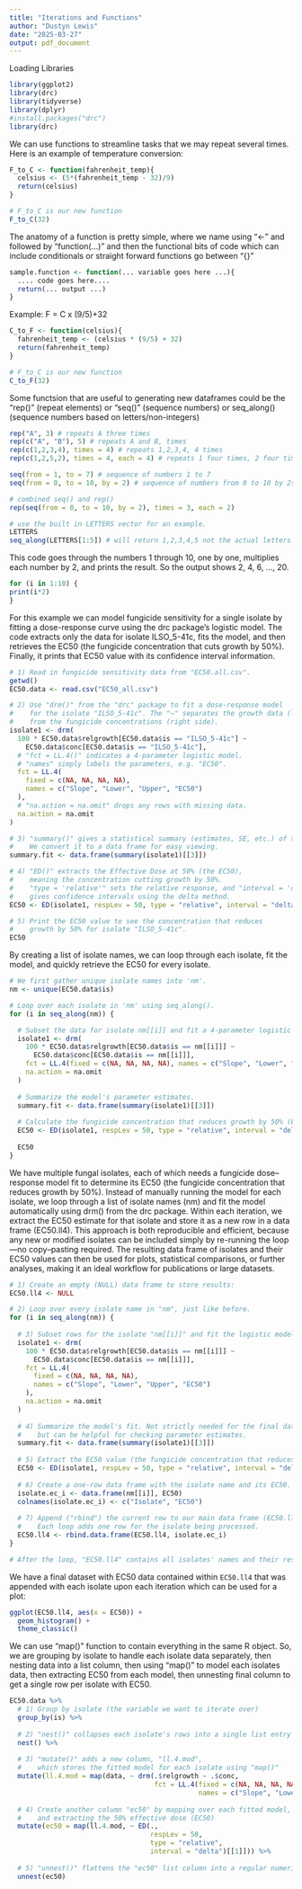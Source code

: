 ```yaml
---
title: "Iterations and Functions"
author: "Dustyn Lewis"
date: "2025-03-27"
output: pdf_document
---
```


Loading Libraries

```r
library(ggplot2)
library(drc) 
library(tidyverse)
library(dplyr)
#install.packages("drc")
library(drc)
```

We can use functions to streamline tasks that we may repeat several times. Here is an example of temperature conversion:

```r
F_to_C <- function(fahrenheit_temp){
  celsius <- (5*(fahrenheit_temp - 32)/9)
  return(celsius)
}

# F_to_C is our new function
F_to_C(32)
```

The anatomy of a function is pretty simple, where we name using "<-" and followed by "function(...)" and then the functional bits of code which can include conditionals or straight forward functions go between "{}"

```r
sample.function <- function(... variable goes here ...){
  .... code goes here.... 
  return(... output ...)
}
```

Example: F = C x (9/5)+32

```r
C_to_F <- function(celsius){
  fahrenheit_temp <- (celsius * (9/5) + 32)
  return(fahrenheit_temp)
}

# F_to_C is our new function
C_to_F(32)
```

Some functsion that are useful to generating new dataframes could be the "rep()" (repeat elements) or "seq()" (sequence numbers) or seq_along() (sequence numbers based on letters/non-integers)

```r
rep("A", 3) # repeats A three times 
rep(c("A", "B"), 5) # repeats A and B, times 
rep(c(1,2,3,4), times = 4) # repeats 1,2,3,4, 4 times 
rep(c(1,2,5,2), times = 4, each = 4) # repeats 1 four times, 2 four times, 5 four times, and 2 four times. 

seq(from = 1, to = 7) # sequence of numbers 1 to 7
seq(from = 0, to = 10, by = 2) # sequence of numbers from 0 to 10 by 2s 

# combined seq() and rep()
rep(seq(from = 0, to = 10, by = 2), times = 3, each = 2)

# use the built in LETTERS vector for an example. 
LETTERS
seq_along(LETTERS[1:5]) # will return 1,2,3,4,5 not the actual letters. 
```

This code goes through the numbers 1 through 10, one by one, multiplies each number by 2, and prints the result. So the output shows 2, 4, 6, …, 20.

```r
for (i in 1:10) {
print(i*2)  
}
```

For this example we can model fungicide sensitivity for a single isolate by fitting a dose-response curve using the drc package’s logistic model. The code extracts only the data for isolate ILSO_5-41c, fits the model, and then retrieves the EC50 (the fungicide concentration that cuts growth by 50%). Finally, it prints that EC50 value with its confidence interval information.
```r
# 1) Read in fungicide sensitivity data from "EC50.all.csv".
getwd()
EC50.data <- read.csv("EC50_all.csv")

# 2) Use "drm()" from the "drc" package to fit a dose-response model
#    for the isolate "ILSO_5-41c". The "~" separates the growth data (left side)
#    from the fungicide concentrations (right side).
isolate1 <- drm(
  100 * EC50.data$relgrowth[EC50.data$is == "ILSO_5-41c"] ~ 
    EC50.data$conc[EC50.data$is == "ILSO_5-41c"],
  # "fct = LL.4()" indicates a 4-parameter logistic model.
  # "names" simply labels the parameters, e.g. "EC50".
  fct = LL.4(
    fixed = c(NA, NA, NA, NA),
    names = c("Slope", "Lower", "Upper", "EC50")
  ),
  # "na.action = na.omit" drops any rows with missing data.
  na.action = na.omit
)

# 3) "summary()" gives a statistical summary (estimates, SE, etc.) of the model.
#    We convert it to a data frame for easy viewing.
summary.fit <- data.frame(summary(isolate1)[[3]])

# 4) "ED()" extracts the Effective Dose at 50% (the EC50),
#    meaning the concentration cutting growth by 50%.
#    "type = 'relative'" sets the relative response, and "interval = 'delta'"
#    gives confidence intervals using the delta method.
EC50 <- ED(isolate1, respLev = 50, type = "relative", interval = "delta")[[1]]

# 5) Print the EC50 value to see the concentration that reduces
#    growth by 50% for isolate "ILSO_5-41c".
EC50
```

By creating a list of isolate names, we can loop through each isolate, fit the model, and quickly retrieve the EC50 for every isolate.

```R
# We first gather unique isolate names into 'nm'.
nm <- unique(EC50.data$is)

# Loop over each isolate in 'nm' using seq_along().
for (i in seq_along(nm)) {

  # Subset the data for isolate nm[[i]] and fit a 4-parameter logistic model.
  isolate1 <- drm(
    100 * EC50.data$relgrowth[EC50.data$is == nm[[i]]] ~ 
      EC50.data$conc[EC50.data$is == nm[[i]]],
    fct = LL.4(fixed = c(NA, NA, NA, NA), names = c("Slope", "Lower", "Upper", "EC50")),
    na.action = na.omit
  )
  
  # Summarize the model's parameter estimates.
  summary.fit <- data.frame(summary(isolate1)[[3]])
  
  # Calculate the fungicide concentration that reduces growth by 50% (EC50).
  EC50 <- ED(isolate1, respLev = 50, type = "relative", interval = "delta")[[1]]
  
  EC50 
}

```

We have multiple fungal isolates, each of which needs a fungicide dose–response model fit to determine its EC50 (the fungicide concentration that reduces growth by 50%). Instead of manually running the model for each isolate, we loop through a list of isolate names (nm) and fit the model automatically using drm() from the drc package. Within each iteration, we extract the EC50 estimate for that isolate and store it as a new row in a data frame (EC50.ll4). 
This approach is both reproducible and efficient, because any new or modified isolates can be included simply by re-running the loop—no copy–pasting required. The resulting data frame of isolates and their EC50 values can then be used for plots, statistical comparisons, or further analyses, making it an ideal workflow for publications or large datasets.

```R
# 1) Create an empty (NULL) data frame to store results:
EC50.ll4 <- NULL

# 2) Loop over every isolate name in "nm", just like before.
for (i in seq_along(nm)) {
  
  # 3) Subset rows for the isolate "nm[[i]]" and fit the logistic model (LL.4).
  isolate1 <- drm(
    100 * EC50.data$relgrowth[EC50.data$is == nm[[i]]] ~
      EC50.data$conc[EC50.data$is == nm[[i]]],
    fct = LL.4(
      fixed = c(NA, NA, NA, NA),
      names = c("Slope", "Lower", "Upper", "EC50")
    ),
    na.action = na.omit
  )
  
  # 4) Summarize the model's fit. Not strictly needed for the final dataset, 
  #    but can be helpful for checking parameter estimates.
  summary.fit <- data.frame(summary(isolate1)[[3]])
  
  # 5) Extract the EC50 value (the fungicide concentration that reduces growth by 50%).
  EC50 <- ED(isolate1, respLev = 50, type = "relative", interval = "delta")[[1]]
  
  # 6) Create a one-row data frame with the isolate name and its EC50.
  isolate.ec_i <- data.frame(nm[[i]], EC50)
  colnames(isolate.ec_i) <- c("Isolate", "EC50")
  
  # 7) Append ("rbind") the current row to our main data frame (EC50.ll4).
  #    Each loop adds one row for the isolate being processed.
  EC50.ll4 <- rbind.data.frame(EC50.ll4, isolate.ec_i)
}

# After the loop, "EC50.ll4" contains all isolates' names and their respective EC50 values.

```

We have a final dataset with EC50 data contained within `EC50.ll4` that was appended with each isolate upon each iteration which can be used for a plot: 

```R
ggplot(EC50.ll4, aes(x = EC50)) +
  geom_histogram() +
  theme_classic()
```

We can use "map()" function to contain everything in the same R object. So, we are grouping by isolate to handle each isolate data separately, then nesting data into a list column, then using "map()" to model each isolates data, then extracting EC50 from each model, then unnesting final column to get a single row per isolate with EC50.

```r
EC50.data %>%
  # 1) Group by isolate (the variable we want to iterate over)
  group_by(is) %>%
  
  # 2) "nest()" collapses each isolate's rows into a single list entry
  nest() %>%
  
  # 3) "mutate()" adds a new column, "ll.4.mod", 
  #    which stores the fitted model for each isolate using "map()"
  mutate(ll.4.mod = map(data, ~ drm(.$relgrowth ~ .$conc,
                                    fct = LL.4(fixed = c(NA, NA, NA, NA),
                                               names = c("Slope", "Lower", "Upper", "EC50"))))) %>%
  
  # 4) Create another column "ec50" by mapping over each fitted model,
  #    and extracting the 50% effective dose (EC50)
  mutate(ec50 = map(ll.4.mod, ~ ED(.,
                                   respLev = 50,
                                   type = "relative",
                                   interval = "delta")[[1]])) %>%
  
  # 5) "unnest()" flattens the "ec50" list column into a regular numeric column
  unnest(ec50)
```
